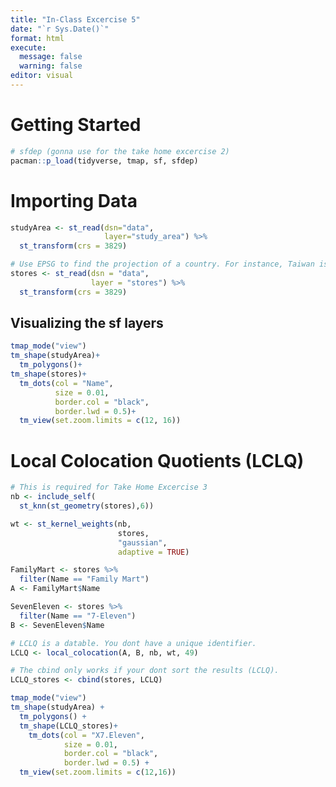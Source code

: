 ```yaml
---
title: "In-Class Excercise 5"
date: "`r Sys.Date()`"
format: html
execute:
  message: false
  warning: false
editor: visual
---
```


# Getting Started

```r
# sfdep (gonna use for the take home excercise 2)
pacman::p_load(tidyverse, tmap, sf, sfdep) 
```

# Importing Data

```r
studyArea <- st_read(dsn="data",
                     layer="study_area") %>%
  st_transform(crs = 3829)
```

```r
# Use EPSG to find the projection of a country. For instance, Taiwan is EPSG:3829
stores <- st_read(dsn = "data",
                  layer = "stores") %>%
  st_transform(crs = 3829)
```

## Visualizing the sf layers

```r
tmap_mode("view")
tm_shape(studyArea)+
  tm_polygons()+
tm_shape(stores)+
  tm_dots(col = "Name",
          size = 0.01,
          border.col = "black",
          border.lwd = 0.5)+
  tm_view(set.zoom.limits = c(12, 16))
```

# Local Colocation Quotients (LCLQ)

```r
# This is required for Take Home Excercise 3
nb <- include_self(
  st_knn(st_geometry(stores),6))

wt <- st_kernel_weights(nb,
                        stores,
                        "gaussian",
                        adaptive = TRUE)

FamilyMart <- stores %>%
  filter(Name == "Family Mart")
A <- FamilyMart$Name

SevenEleven <- stores %>%
  filter(Name == "7-Eleven")
B <- SevenEleven$Name

# LCLQ is a datable. You dont have a unique identifier.
LCLQ <- local_colocation(A, B, nb, wt, 49)

# The cbind only works if your dont sort the results (LCLQ). 
LCLQ_stores <- cbind(stores, LCLQ)
```

```r
tmap_mode("view")
tm_shape(studyArea) + 
  tm_polygons() + 
  tm_shape(LCLQ_stores)+
    tm_dots(col = "X7.Eleven",
            size = 0.01,
            border.col = "black",
            border.lwd = 0.5) + 
  tm_view(set.zoom.limits = c(12,16))
```
